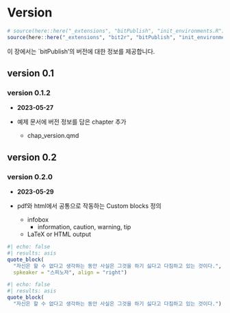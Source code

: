 # Version

\label{chap:version} 
\newcounter{exam_num_version} 
\setcounter{exam_num_version}{0}

```r
# source(here::here("_extensions", "bitPublish", "init_environments.R"))
source(here::here("_extensions", "bit2r", "bitPublish", "init_environments.R"))
```

이 장에서는 `bitPublish'의 버전에 대한 정보를 제공합니다.

## version 0.1

### version 0.1.2

- **2023-05-27**

- 예제 문서에 버전 정보를 담은 chapter 추가
    - chap_version.qmd
    
## version 0.2

### version 0.2.0    

- **2023-05-29**

- pdf와 html에서 공통으로 작동하는 Custom blocks 정의
    - infobox
        - information, caution, warning, tip
    - LaTeX or HTML output    

```r
#| echo: false
#| results: asis
quote_block(
  "자신은 할 수 없다고 생각하는 동안 사실은 그것을 하기 싫다고 다짐하고 있는 것이다.", 
  spkeaker = "스피노자", align = "right")
```

```r
#| echo: false
#| results: asis
quote_block(
  "자신은 할 수 없다고 생각하는 동안 사실은 그것을 하기 싫다고 다짐하고 있는 것이다.")
```

